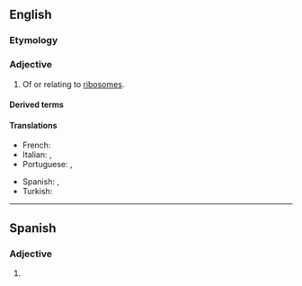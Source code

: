 ==English==

===Etymology===
{{suffix|en|ribosome|al}}

===Adjective===
{{en-adj}}

# Of or relating to [[ribosome]]s.

====Derived terms====
{{der3|lang=en
|nonribosomal
|ribosomally
|extraribosomal
|ribosomal RNA
|subribosomal
|ribosomal ribonucleic acid}}

====Translations====
{{trans-top|of or relating to ribosomes}}
* French: {{t+|fr|ribosomique}}
* Italian: {{t+|it|ribosomiale}}, {{t+|it|ribosomale}}
* Portuguese: {{t|pt|ribossômico}}, {{t|pt|ribossomal}}
{{trans-mid}}
* Spanish: {{t+|es|ribosomal}}, {{t+|es|ribosómico}}
* Turkish: {{t+|tr|ribozomal}}
{{trans-bottom}}

----

==Spanish==

===Adjective===
{{es-adj|pl=ribosomales}}

# {{l|en|ribosomal}}